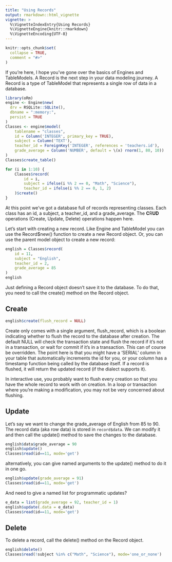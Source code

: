 ```yaml
---
title: "Using Records"
output: rmarkdown::html_vignette
vignette: >
  %\VignetteIndexEntry{Using Records}
  %\VignetteEngine{knitr::rmarkdown}
  %\VignetteEncoding{UTF-8}
---
```


```r
knitr::opts_chunk$set(
  collapse = TRUE,
  comment = "#>"
)
```

If you're here, I hope you've gone over the basics of Engines and TableModels. A Record is the next step in your data modeling journey. A Record is a type of TableModel that represents a single row of data in a database. 

```r
library(oRm)
engine <- Engine$new(
  drv = RSQLite::SQLite(),
  dbname = ":memory:",
  persist = TRUE
)
Classes <- engine$model(
    tablename = "classes", 
    id = Column('INTEGER', primary_key = TRUE),
    subject = Column('TEXT'),
    teacher_id = ForeignKey('INTEGER', references = 'teachers.id'),
    grade_average = Column('NUMBER', default = \(x) rnorm(1, 80, 10))
)
Classes$create_table()

for (i in 1:10) {
    Classes$record(
        id = i, 
        subject = ifelse(i %% 2 == 0, "Math", "Science"),
        teacher_id = ifelse(i %% 2 == 0, 1, 2)
    )$create()
}
```

At this point we've got a database full of records representing classes. Each class has an id, a subject, a teacher_id, and a grade_average. The **C**R**UD** operations (Create, Update, Delete) operations happen here. 

Let's start with creating a new record. Like Engine and TableModel you can use the Record$new() function to create a new Record object. Or, you can use the parent model object to create a new record:


```r
english = Classes$record(
    id = 11, 
    subject = "English", 
    teacher_id = 2, 
    grade_average = 85
)
english
```

Just defining a Record object doesn't save it to the database. To do that, you need to call the create() method on the Record object.

## Create

```r
english$create(flush_record = NULL)
```

Create only comes with a single argument, flush_record, which is a boolean indicating whether to flush the record to the database after creation. The default NULL will check the transaction state and flush the record if it's not in a transaction, or wait for commit if it's in a transaction. This can of course be overridden. The point here is that you might have a 'SERIAL' column in your table that automatically increments the id for you, or your column has a timestamp function being called by the database itself. If a record is flushed, it will return the updated record (if the dialect supports it).

In interactive use, you probably want to flush every creation so that you have the whole record to work with on creation. In a loop or transaction where you're making a modification, you may not be very concerned about flushing.

## Update

Let's say we want to change the grade_average of English from 85 to 90. The record data (aka row data) is stored in `record$data`. We can modify it and then call the update() method to save the changes to the database.

```r
english$data$grade_average = 90
english$update()
Classes$read(id==11, mode='get')
```

alternatively, you can give named arguments to the update() method to do it in one go.

```r
english$update(grade_average = 91)
Classes$read(id==11, mode='get')
```

And need to give a named list for programmatic updates?


```r
e_data = list(grade_average = 92, teacher_id = 1)
english$update(.data = e_data)
Classes$read(id==11, mode='get')
```

## Delete

To delete a record, call the delete() method on the Record object.

```r
english$delete()
Classes$read(!subject %in% c("Math", "Science"), mode='one_or_none')
```